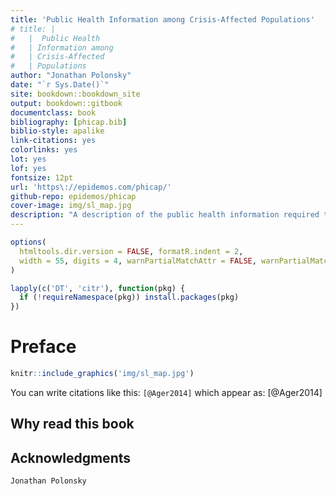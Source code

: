 ```yaml
--- 
title: 'Public Health Information among Crisis-Affected Populations'
# title: |
#   |  Public Health 
#   | Information among 
#   | Crisis-Affected 
#   | Populations
author: "Jonathan Polonsky"
date: "`r Sys.Date()`"
site: bookdown::bookdown_site
output: bookdown::gitbook
documentclass: book
bibliography: [phicap.bib]
biblio-style: apalike
link-citations: yes
colorlinks: yes
lot: yes
lof: yes
fontsize: 12pt
url: 'https\://epidemos.com/phicap/'
github-repo: epidemos/phicap
cover-image: img/sl_map.jpg
description: "A description of the public health information required to support crisis-affected populations, and a guide to employing the methods used to collect such information."
---
```



```r
options(
  htmltools.dir.version = FALSE, formatR.indent = 2,
  width = 55, digits = 4, warnPartialMatchAttr = FALSE, warnPartialMatchDollar = FALSE
)

lapply(c('DT', 'citr'), function(pkg) {
  if (!requireNamespace(pkg)) install.packages(pkg)
})
```

# Preface {-}

```r
knitr::include_graphics('img/sl_map.jpg')
```


You can write citations like this: `[@Ager2014]` which appear as: [@Ager2014]

<!-- ```{r include=FALSE} -->
<!-- # automatically create a bib database for R packages -->
<!-- knitr::write_bib(c( -->
<!--   .packages(), 'bookdown', 'knitr', 'rmarkdown' -->
<!-- ), 'packages.bib') -->
<!-- ``` -->

## Why read this book {-}


## Acknowledgments {-}


```block2
Jonathan Polonsky
```
